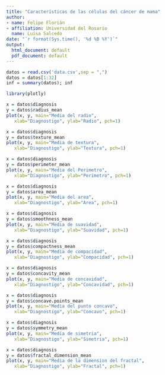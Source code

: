 ---
title: "Características de las células del cáncer de mama"
author:
- name: Felipe Florián
- affiliation: Universidad del Rosario
  name: Luisa Salcedo
date: "`r format(Sys.time(), '%d %B %Y')`"
output:
  html_document: default
  pdf_document: default
---

```{r}
datos = read.csv('data.csv',sep = ",")
datos = datos[1:32]
inf = summary(datos); inf
```

```{r}
library(plotly)
```


```{r}
x = datos$diagnosis
y = datos$radius_mean
plot(x, y, main="Media del radio", 
   xlab="Diagnostigo", ylab="Radio", pch=1)
```

```{r}
x = datos$diagnosis
y = datos$texture_mean
plot(x, y, main="Media de textura", 
   xlab="Diagnostigo", ylab="Textura", pch=1)
```

```{r}
x = datos$diagnosis
y = datos$perimeter_mean
plot(x, y, main="Media del Perimetro", 
   xlab="Diagnostigo", ylab="Perimetro", pch=1)
```


```{r}
x = datos$diagnosis
y = datos$area_mean
plot(x, y, main="Media del area", 
   xlab="Diagnostigo", ylab="Area", pch=1)
```

```{r}
x = datos$diagnosis
y = datos$smoothness_mean
plot(x, y, main="Media de suavidad", 
   xlab="Diagnostigo", ylab="Suavidad", pch=1)
```

```{r}
x = datos$diagnosis
y = datos$compactness_mean
plot(x, y, main="Media de compacidad", 
   xlab="Diagnostigo", ylab="Compacidad", pch=1)
```

```{r}
x = datos$diagnosis
y = datos$concavity_mean
plot(x, y, main="Media de concavidad", 
   xlab="Diagnostigo", ylab="Concavidad", pch=1)
```


```{r}
x = datos$diagnosis
y = datos$concave.points_mean
plot(x, y, main="Media del punto concavo", 
   xlab="Diagnostigo", ylab="Concavo", pch=1)
```

```{r}
x = datos$diagnosis
y = datos$symmetry_mean
plot(x, y, main="Media de simetria", 
   xlab="Diagnostigo", ylab="Simetria", pch=1)
```


```{r}
x = datos$diagnosis
y = datos$fractal_dimension_mean
plot(x, y, main="Media de la dimension del fractal", 
   xlab="Diagnostigo", ylab="Fractal", pch=1)
```